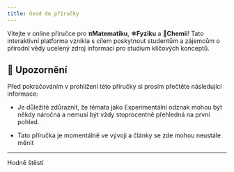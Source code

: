 ```yaml
---
title: Úvod do příručky
---
```


Vítejte v online příručce pro **πMatematiku**, **⚛Fyziku** a **🧪Chemii**! Tato interaktivní platforma vznikla s cílem poskytnout studentům
 a zájemcům o přírodní vědy ucelený zdroj informací pro studium klíčových konceptů.
## 🚧 Upozornění
Před pokračováním v prohlížení této příručky si prosím přečtěte následující informace:

- Je důležité zdůraznit, že témata jako Experimentální odznak mohou být někdy náročná a nemusí být vždy stoprocentně přehledná na první pohled.

- Tato příručka je momentálně ve vývoji a články se zde mohou neustále měnit

---
Hodně štěstí